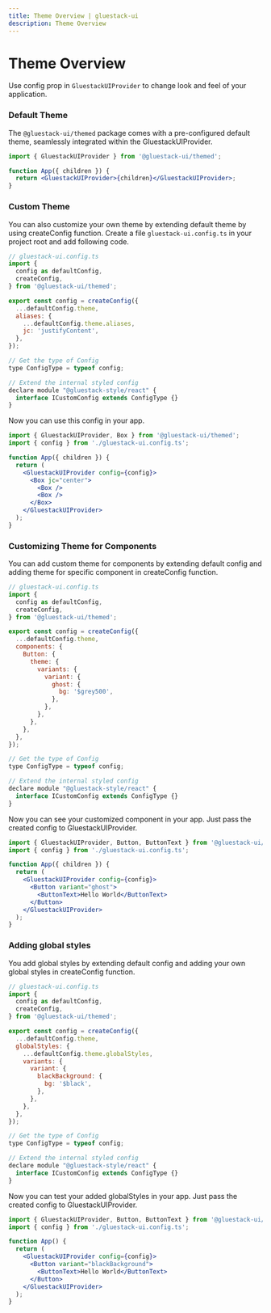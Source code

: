 ```yaml
---
title: Theme Overview | gluestack-ui
description: Theme Overview
---
```



<Meta title="Theme/Overview" />

# Theme Overview

Use config prop in `GluestackUIProvider` to change look and feel of your application.

### Default Theme

The `@gluestack-ui/themed` package comes with a pre-configured default theme, seamlessly integrated within the GluestackUIProvider.

```jsx
import { GluestackUIProvider } from '@gluestack-ui/themed';

function App({ children }) {
  return <GluestackUIProvider>{children}</GluestackUIProvider>;
}
```

### Custom Theme

You can also customize your own theme by extending default theme by using createConfig function. Create a file `gluestack-ui.config.ts` in your project root and add following code.

```jsx
// gluestack-ui.config.ts
import {
  config as defaultConfig,
  createConfig,
} from '@gluestack-ui/themed';

export const config = createConfig({
  ...defaultConfig.theme,
  aliases: {
    ...defaultConfig.theme.aliases,
    jc: 'justifyContent',
  },
});

// Get the type of Config
type ConfigType = typeof config;

// Extend the internal styled config
declare module "@gluestack-style/react" {
  interface ICustomConfig extends ConfigType {}
}

```

Now you can use this config in your app.

```jsx
import { GluestackUIProvider, Box } from '@gluestack-ui/themed';
import { config } from './gluestack-ui.config.ts';

function App({ children }) {
  return (
    <GluestackUIProvider config={config}>
      <Box jc="center">
        <Box />
        <Box />
      </Box>
    </GluestackUIProvider>
  );
}
```

### Customizing Theme for Components

You can add custom theme for components by extending default config and adding theme for specific component in createConfig function.

```jsx
// gluestack-ui.config.ts
import {
  config as defaultConfig,
  createConfig,
} from '@gluestack-ui/themed';

export const config = createConfig({
  ...defaultConfig.theme,
  components: {
    Button: {
      theme: {
        variants: {
          variant: {
            ghost: {
              bg: '$grey500',
            },
          },
        },
      },
    },
  },
});

// Get the type of Config
type ConfigType = typeof config;

// Extend the internal styled config
declare module "@gluestack-style/react" {
  interface ICustomConfig extends ConfigType {}
}

```

Now you can see your customized component in your app. Just pass the created config to GluestackUIProvider.

```jsx
import { GluestackUIProvider, Button, ButtonText } from '@gluestack-ui/themed';
import { config } from './gluestack-ui.config.ts';

function App({ children }) {
  return (
    <GluestackUIProvider config={config}>
      <Button variant="ghost">
        <ButtonText>Hello World</ButtonText>
      </Button>
    </GluestackUIProvider>
  );
}
```

### Adding global styles

You add global styles by extending default config and adding your own global styles in createConfig function.

```jsx
// gluestack-ui.config.ts
import {
  config as defaultConfig,
  createConfig,
} from '@gluestack-ui/themed';

export const config = createConfig({
  ...defaultConfig.theme,
  globalStyles: {
    ...defaultConfig.theme.globalStyles,
    variants: {
      variant: {
        blackBackground: {
          bg: '$black',
        },
      },
    },
  },
});

// Get the type of Config
type ConfigType = typeof config;

// Extend the internal styled config
declare module "@gluestack-style/react" {
  interface ICustomConfig extends ConfigType {}
}
```

Now you can test your added globalStyles in your app. Just pass the created config to GluestackUIProvider.

```jsx
import { GluestackUIProvider, Button, ButtonText } from '@gluestack-ui/themed';
import { config } from './gluestack-ui.config.ts';

function App() {
  return (
    <GluestackUIProvider config={config}>
      <Button variant="blackBackground">
        <ButtonText>Hello World</ButtonText>
      </Button>
    </GluestackUIProvider>
  );
}
```

